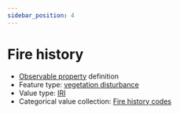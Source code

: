 ```yaml
---
sidebar_position: 4
---
```



# Fire history

- [Observable property](/viewers/dawe-vocabs?uri=https://linked.data.gov.au/def/nrm/cf1aef8a-a782-4480-9c41-a7f6d170d7fc) definition
- Feature type: [vegetation disturbance](http://linked.data.gov.au/def/tern-cv/d4fc54b1-0ad3-4512-86b7-d42b121ece45)
- Value type: [IRI](https://w3id.org/tern/ontologies/tern/IRI)
- Categorical value collection: [Fire history codes](/viewers/dawe-vocabs?uri=https://linked.data.gov.au/def/nrm/6e9d2f51-ce64-4c67-8391-d14a8bf96b6b)

<Example
  protocolModule="vegetation-mapping"
  observableProperty="https://linked.data.gov.au/def/nrm/cf1aef8a-a782-4480-9c41-a7f6d170d7fc"
/>
